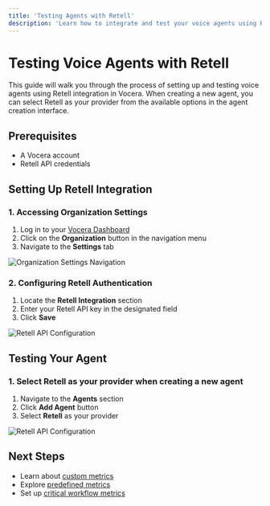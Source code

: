 ---
title: 'Testing Agents with Retell'
description: 'Learn how to integrate and test your voice agents using Retell'
---

# Testing Voice Agents with Retell

This guide will walk you through the process of setting up and testing voice agents using Retell integration in Vocera. When creating a new agent, you can select Retell as your provider from the available options in the agent creation interface.

## Prerequisites
- A Vocera account
- Retell API credentials

## Setting Up Retell Integration

### 1. Accessing Organization Settings
1. Log in to your [Vocera Dashboard](https://dashboard.vocera.ai)
2. Click on the **Organization** button in the navigation menu
3. Navigate to the **Settings** tab

<img src="/images/org-button-click.png" alt="Organization Settings Navigation" />

### 2. Configuring Retell Authentication
1. Locate the **Retell Integration** section
2. Enter your Retell API key in the designated field
3. Click **Save**

<img src="/images/retell/1.png" alt="Retell API Configuration" />

## Testing Your Agent

### 1. Select Retell as your provider when creating a new agent

 1. Navigate to the **Agents** section
 2. Click **Add Agent** button
 3. Select **Retell** as your provider

<img src="/images/create-agent.png" alt="Retell API Configuration" />




## Next Steps
- Learn about [custom metrics](/testing-voice-agents/metrics/custom-metrics)
- Explore [predefined metrics](/testing-voice-agents/metrics/pre-defined-metrics)
- Set up [critical workflow metrics](/testing-voice-agents/metrics/critical-workflow-metric) 